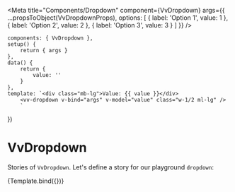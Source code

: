 
<Meta
	title="Components/Dropdown"
	component={VvDropdown}
	args={{
		...propsToObject(VvDropdownProps),
		options: [
			{
				label: 'Option 1',
				value: 1
			},
			{
				label: 'Option 2',
				value: 2
			},
			{
				label: 'Option 3',
				value: 3
			}
		]
	}}
/>

	components: { VvDropdown },
	setup() {
		return { args }
	},
	data() {
		return {
			value: ''
		}
	},
	template: `<div class="mb-lg">Value: {{ value }}</div>
		<vv-dropdown v-bind="args" v-model="value" class="w-1/2 ml-lg" />
		`
})

# VvDropdown

Stories of `VvDropdown`.
Let's define a story for our playground `dropdown`:

<Canvas>
	<Story name="vv-dropdown">{Template.bind({})}</Story>
</Canvas>
